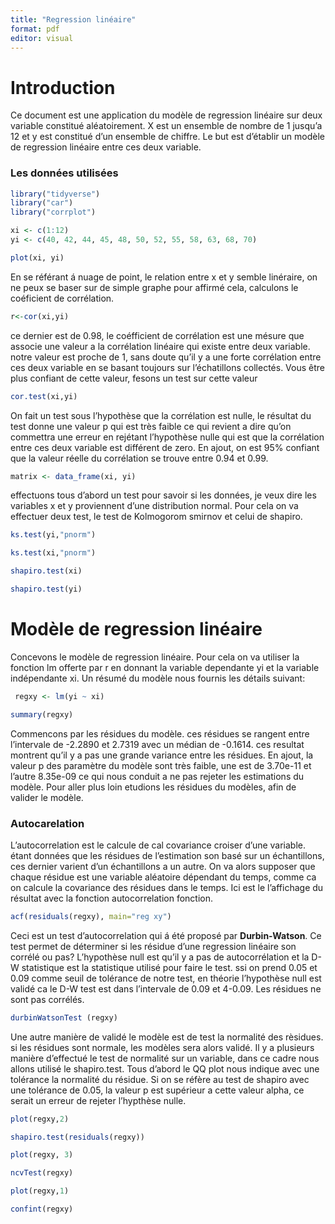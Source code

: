 ```yaml
---
title: "Regression linéaire"
format: pdf
editor: visual
---
```


# Introduction

Ce document est une application du modèle de regression linéaire sur deux variable constitué aléatoirement. X est un ensemble de nombre de 1 jusqu'a 12 et y est constitué d'un ensemble de chiffre. Le but est d'établir un modèle de regression linéaire entre ces deux variable.

### Les données utilisées

```r
library("tidyverse")
library("car")
library("corrplot")
```

```r
xi <- c(1:12)
yi <- c(40, 42, 44, 45, 48, 50, 52, 55, 58, 63, 68, 70)
```

```r
plot(xi, yi)
```

En se référant á nuage de point, le relation entre x et y semble linéraire, on ne peux se baser sur de simple graphe pour affirmé cela, calculons le coéficient de corrélation.

```r
r<-cor(xi,yi)
```

ce dernier est de 0.98, le coéfficient de corrélation est une mésure que associe une valeur a la corrélation linéaire qui existe entre deux variable. notre valeur est proche de 1, sans doute qu'il y a une forte corrélation entre ces deux variable en se basant toujours sur l'échatillons collectés. Vous être plus confiant de cette valeur, fesons un test sur cette valeur

```r
cor.test(xi,yi)
```

On fait un test sous l'hypothèse que la corrélation est nulle, le résultat du test donne une valeur p qui est très faible ce qui revient a dire qu'on commettra une erreur en rejétant l'hypothèse nulle qui est que la corrélation entre ces deux variable est différent de zero. En ajout, on est 95% confiant que la valeur réelle du corrélation se trouve entre 0.94 et 0.99.

```r
matrix <- data_frame(xi, yi)
```

effectuons tous d'abord un test pour savoir si les données, je veux dire les variables x et y proviennent d'une distribution normal. Pour cela on va effectuer deux test, le test de Kolmogorom smirnov et celui de shapiro.

```r
ks.test(yi,"pnorm")
```

```r
ks.test(xi,"pnorm")
```

```r
shapiro.test(xi)
```

```r
shapiro.test(yi)

```

# Modèle de regression linéaire

Concevons le modèle de regression linéaire. Pour cela on va utiliser la fonction lm offerte par r en donnant la variable dependante yi et la variable indépendante xi. Un résumé du modèle nous fournis les détails suivant:

```r
 regxy <- lm(yi ~ xi)
```

```r
summary(regxy)
```

Commencons par les résidues du modèle. ces résidues se rangent entre l'intervale de -2.2890 et 2.7319 avec un médian de -0.1614. ces resultat montrent qu'il y a pas une grande variance entre les résidues. En ajout, la valeur p des paramètre du modèle sont très faible, une est de 3.70e-11 et l'autre 8.35e-09 ce qui nous conduit a ne pas rejeter les estimations du modèle. Pour aller plus loin etudions les résidues du modèles, afin de valider le modèle.

### Autocarelation

L'autocorrelation est le calcule de cal covariance croiser d'une variable. étant données que les résidues de l'estimation son basé sur un échantillons, ces dernier varient d'un échantillons a un autre. On va alors supposer que chaque résidue est une variable aléatoire dépendant du temps, comme ca on calcule la covariance des résidues dans le temps. Ici est le l'affichage du résultat avec la fonction autocorrelation fonction.

```r
acf(residuals(regxy), main="reg xy")
```

Ceci est un test d'autocorrelation qui á été proposé par **Durbin-Watson**. Ce test permet de déterminer si les résidue d'une regression linéaire son corrélé ou pas? L'hypothèse null est qu'il y a pas de autocorrélation et la D-W statistique est la statistique utilisé pour faire le test. ssi on prend 0.05 et 0.09 comme seuil de tolérance de notre test, en théorie l'hypothèse null est validé ca le D-W test est dans l'intervale de 0.09 et 4-0.09. Les résidues ne sont pas corrélés.

```r
durbinWatsonTest (regxy)
```

Une autre manière de validé le modèle est de test la normalité des rèsidues. si les résidues sont normale, les modèles sera alors validé. Il y a plusieurs manière d'effectué le test de normalité sur un variable, dans ce cadre nous allons utilisé le shapiro.test. Tous d'abord le QQ plot nous indique avec une tolérance la normalité du résidue. Si on se réfère au test de shapiro avec une tolérance de 0.05, la valeur p est supérieur a cette valeur alpha, ce serait un erreur de rejeter l'hypthèse nulle.

```r
plot(regxy,2)
```

```r
shapiro.test(residuals(regxy))
```

```r
plot(regxy, 3)
```

```r
ncvTest(regxy)
```

```r
plot(regxy,1)
```

```r
confint(regxy)
```
